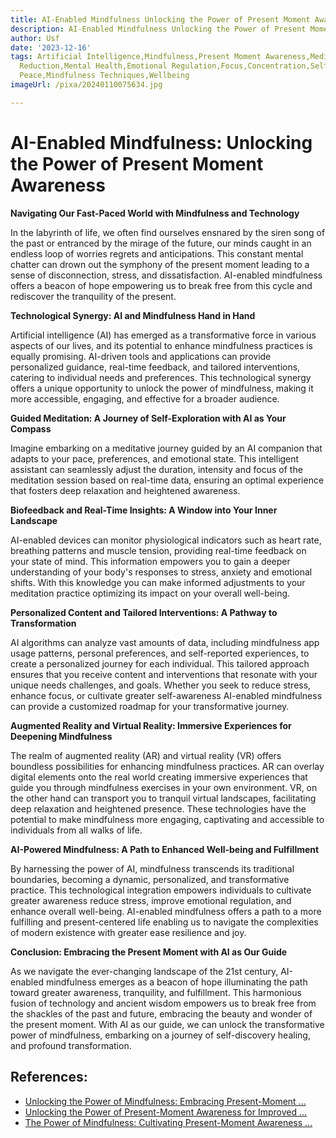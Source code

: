 ```yaml
---
title: AI-Enabled Mindfulness Unlocking the Power of Present Moment Awareness
description: AI-Enabled Mindfulness Unlocking the Power of Present Moment Awareness
author: Usf
date: '2023-12-16'
tags: Artificial Intelligence,Mindfulness,Present Moment Awareness,Meditation,Well-being,Stress
  Reduction,Mental Health,Emotional Regulation,Focus,Concentration,Self-Compassion,Inner
  Peace,Mindfulness Techniques,Wellbeing
imageUrl: /pixa/20240110075634.jpg

---
```

# AI-Enabled Mindfulness: Unlocking the Power of Present Moment Awareness

**Navigating  Our Fast-Paced  World with Mindfulness and Technology**

In the labyrinth of life, we often find  ourselves ensnared by the siren song of the past or entranced by the mirage of the future, our minds caught in an endless loop of worries regrets and anticipations. This constant mental chatter can drown out the  symphony of the  present  moment leading to a sense of  disconnection, stress,  and dissatisfaction. AI-enabled mindfulness offers a beacon of hope empowering us  to break free from this cycle and rediscover the tranquility of the present.

**Technological Synergy: AI and Mindfulness Hand  in Hand**

Artificial intelligence (AI) has emerged as a transformative force in various aspects  of our lives, and its potential to enhance mindfulness practices is equally promising. AI-driven tools and applications can provide personalized guidance, real-time feedback, and tailored  interventions, catering to  individual needs and preferences. This technological synergy offers a unique opportunity to unlock the  power  of mindfulness, making it more accessible, engaging, and effective for a broader audience.

**Guided Meditation: A Journey of Self-Exploration with AI as Your Compass**

Imagine embarking on  a meditative journey guided by an AI companion that adapts to your pace, preferences, and emotional state. This intelligent assistant can seamlessly adjust the duration, intensity and focus of the meditation session based  on real-time data, ensuring an optimal experience that fosters deep  relaxation  and  heightened awareness.

**Biofeedback  and Real-Time Insights: A Window  into Your Inner Landscape**

AI-enabled devices can monitor  physiological indicators such as heart rate,  breathing patterns and muscle tension, providing  real-time feedback on your state of mind. This information  empowers you to gain a deeper understanding  of your body's responses to stress, anxiety and emotional shifts. With this knowledge you can make informed adjustments to your meditation practice optimizing its impact on your  overall well-being.

**Personalized Content and Tailored  Interventions: A Pathway to Transformation**

AI algorithms can analyze vast amounts  of data, including mindfulness app usage patterns, personal preferences, and self-reported experiences, to create a  personalized journey for each  individual. This tailored approach  ensures that you receive  content and interventions that resonate with  your unique needs challenges, and goals. Whether you seek to reduce stress, enhance focus, or cultivate greater self-awareness AI-enabled mindfulness can provide a customized roadmap for your transformative journey.

**Augmented Reality  and  Virtual Reality:  Immersive Experiences for Deepening Mindfulness**

The realm of  augmented reality (AR)  and virtual reality (VR) offers boundless possibilities for enhancing mindfulness  practices. AR can overlay digital  elements onto the real world creating immersive experiences that guide you  through mindfulness exercises in your own environment. VR, on the other hand can transport you to tranquil virtual landscapes, facilitating deep relaxation and heightened presence. These technologies have the potential to make mindfulness more engaging, captivating and accessible to individuals from  all walks of life.

**AI-Powered Mindfulness: A Path to  Enhanced Well-being and  Fulfillment**

By harnessing the power of AI, mindfulness transcends its traditional boundaries, becoming a dynamic, personalized, and transformative practice. This technological integration empowers individuals to cultivate greater awareness reduce stress, improve emotional regulation, and enhance  overall well-being. AI-enabled mindfulness offers a path to a more fulfilling and present-centered life enabling us to navigate the complexities of modern existence with greater ease resilience and joy.

**Conclusion:  Embracing the Present  Moment with AI as Our Guide**

As we navigate the ever-changing landscape of the 21st century,  AI-enabled mindfulness emerges as  a beacon of  hope  illuminating the path toward greater awareness, tranquility, and fulfillment. This harmonious fusion of technology and ancient wisdom empowers us to break  free from the shackles of the past and future, embracing the beauty and  wonder of the present moment.  With  AI as our guide, we can unlock the transformative power of mindfulness, embarking  on a journey  of self-discovery healing,  and  profound transformation.

## References:
- [Unlocking the Power of Mindfulness: Embracing Present-Moment ...](https://medium.com/@amanursahib/unlocking-the-power-of-mindfulness-embracing-present-moment-awareness-for-a-fulfilling-life-fd7e7d6b52f6)
- [Unlocking the Power of Present-Moment Awareness for Improved ...](https://www.linkedin.com/pulse/unlocking-power-present-moment-awareness-improved-mental-pillot)
- [The Power of Mindfulness: Cultivating Present-Moment Awareness ...](https://www.linkedin.com/pulse/power-mindfulness-cultivating-present-moment-balanced-mishra-)
